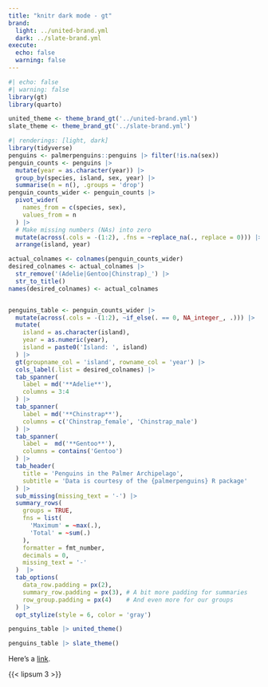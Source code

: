 ```yaml
---
title: "knitr dark mode - gt"
brand:
  light: ../united-brand.yml
  dark: ../slate-brand.yml
execute:
  echo: false
  warning: false
---
```


```r
#| echo: false
#| warning: false
library(gt)
library(quarto)

united_theme <- theme_brand_gt('../united-brand.yml')
slate_theme <- theme_brand_gt('../slate-brand.yml')
```

```r
#| renderings: [light, dark]
library(tidyverse)
penguins <- palmerpenguins::penguins |> filter(!is.na(sex))
penguin_counts <- penguins |>
  mutate(year = as.character(year)) |>
  group_by(species, island, sex, year) |>
  summarise(n = n(), .groups = 'drop')
penguin_counts_wider <- penguin_counts |>
  pivot_wider(
    names_from = c(species, sex),
    values_from = n
  ) |>
  # Make missing numbers (NAs) into zero
  mutate(across(.cols = -(1:2), .fns = ~replace_na(., replace = 0))) |>
  arrange(island, year)

actual_colnames <- colnames(penguin_counts_wider)
desired_colnames <- actual_colnames |>
  str_remove('(Adelie|Gentoo|Chinstrap)_') |>
  str_to_title()
names(desired_colnames) <- actual_colnames


penguins_table <- penguin_counts_wider |>
  mutate(across(.cols = -(1:2), ~if_else(. == 0, NA_integer_, .))) |>
  mutate(
    island = as.character(island),
    year = as.numeric(year),
    island = paste0('Island: ', island)
  ) |>
  gt(groupname_col = 'island', rowname_col = 'year') |>
  cols_label(.list = desired_colnames) |>
  tab_spanner(
    label = md('**Adelie**'),
    columns = 3:4
  ) |>
  tab_spanner(
    label = md('**Chinstrap**'),
    columns = c('Chinstrap_female', 'Chinstrap_male')
  ) |>
  tab_spanner(
    label =  md('**Gentoo**'),
    columns = contains('Gentoo')
  ) |>
  tab_header(
    title = 'Penguins in the Palmer Archipelago',
    subtitle = 'Data is courtesy of the {palmerpenguins} R package'
  ) |>
  sub_missing(missing_text = '-') |>
  summary_rows(
    groups = TRUE,
    fns = list(
      'Maximum' = ~max(.),
      'Total' = ~sum(.)
    ),
    formatter = fmt_number,
    decimals = 0,
    missing_text = '-'
  )  |>
  tab_options(
    data_row.padding = px(2),
    summary_row.padding = px(3), # A bit more padding for summaries
    row_group.padding = px(4)    # And even more for our groups
  ) |>
  opt_stylize(style = 6, color = 'gray')

penguins_table |> united_theme()

penguins_table |> slate_theme()
```

Here's a [link](https://example.com).

{{< lipsum 3 >}}
